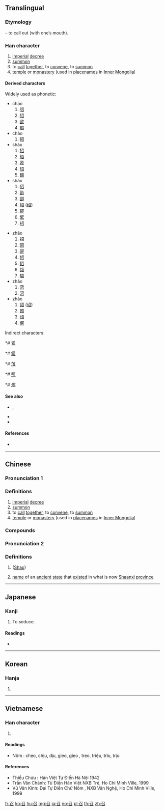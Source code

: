 {{also|叧}}
==Translingual==
{{stroke order|strokes=5}}

===Etymology===
{{Han etyl}}{{Han compound|刀|口|c1=p|c2=s|t2=mouth|ls=psc}} – to call out (with one’s mouth).

===Han character===
{{Han char|rn=30|rad=口|as=02|sn=5|four=17602|canj=SHR|ids=⿱刀口}}

# [[imperial]] [[decree]]
# [[summon]]
# to [[call]] [[together]], to [[convene]], to [[summon]]
# [[temple]] or [[monastery]] (used in [[placename]]s in [[Inner Mongolia]])

====Derived characters====
Widely used as phonetic:
{{top2}}
* chāo
*# [[弨]]
*# [[怊]]
*# [[欩]]
*# [[超]]
* chǎo
*# [[眧]]
* sháo
*# [[招]]
*# [[牊]]
*# [[苕]]
*# [[玿]]
*# [[韶]]
* shào
*# [[佋]]
*# [[劭]]
*# [[卲]]
*# [[紹]] ([[绍]])
*# [[邵]]
*# [[綤]]
*# [[袑]]
{{mid2}}
* zhāo
*# [[招]]
*# [[昭]]
*# [[巶]]
*# [[妱]]
*# [[鉊]]
*# [[鍣]]
*# [[駋]]
* zhǎo
*# [[菬]]
*# [[沼]]
* zhào
*# [[詔]] ([[诏]])
*# [[照]]
*# [[炤]]
*# [[燳]]
{{bottom}}

Indirect characters:
{{top2}}
*# [[綤]]
*# [[鍣]]
*# [[菬]]
*# [[照]]
*# [[燳]]
{{bottom}}

====See also====
* {{l|mul|喫}}, {{l|mul|吃}}
* {{l|mul|食}}
* {{l|mul|頂}}

====References====
* {{Han ref|kx=0172.070|dkj=03241|dj=0383.030|hdz=10574.030|uh=53EC|ud=21484|bh=A56C|bd=42348}}

----

==Chinese==
{{zh-forms}}

===Pronunciation 1===
{{zh-pron
|m=zhào
|c=ziu6,siu6
|h=pfs=chheu
|md=
|mn=qz,tw,xm,zz:tiāu/qz,tw,xm,zz:tiàu
|mn_note=tiāu - literary; tiàu - vernacular
|w=
|mc=y
|oc=y
|cat=
}}

===Definitions===
{{zh-hanzi}}

# [[imperial]] [[decree]]
# [[summon]]
# to [[call]] [[together]], to [[convene]], to [[summon]]
# [[temple]] or [[monastery]] (used in [[placename]]s in [[Inner Mongolia]])

===Compounds===
{{zh-der|召开|召募|宣召}}

===Pronunciation 2===
{{zh-pron
|m=Shào
|c=
|cat=pn
}}

===Definitions===
{{zh-hanzi}}

# {{surname|lang=zh}} ([[Shao]])
# [[name]] of an [[ancient]] [[state]] that [[exist]]ed in what is now [[Shaanxi]] [[province]]

----

==Japanese==

===Kanji===
{{ja-kanji|grade=c|rs=口02}}

# To seduce.

====Readings====
* {{ja-readings|goon=[[しょう]] (shō)|kanon=[[しょう]] (shō)|kun=[[めす]] (mesu)}}

----

==Korean==

===Hanja===
{{ko-hanja|hangeul=[[소]], [[조]]|rv=so, jo|mr=so, cho}}

# {{defn|lang=ko|sort=口02}}

----

==Vietnamese==

===Han character===
{{vi-hantu|triệu|rs=口02}}

# {{defn|lang=vi|sort=口02}}

====Readings====
* Nôm : chẹo, chịu, dịu, gieo, giẹo , trẹo, triệu, trĩu, trịu

====References====
* Thiều Chửu : Hán Việt Tự Điển Hà Nội 1942
* Trần Văn Chánh: Từ Điển Hán Việt NXB Trẻ, Ho Chi Minh Ville, 1999
* Vũ Văn Kính: Đại Tự Điển Chữ Nôm , NXB Văn Nghệ, Ho Chi Minh Ville, 1999

[[fr:召]]
[[ko:召]]
[[hu:召]]
[[mg:召]]
[[ja:召]]
[[no:召]]
[[pl:召]]
[[th:召]]
[[zh:召]]